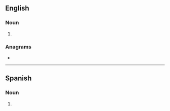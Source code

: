==English==

===Noun===
{{head|en|noun plural form}}

# {{plural of|golpe|lang=en}}

===Anagrams===
* {{anagrams|en|Gospel|glopes|gospel}}

----

==Spanish==

===Noun===
{{head|es|noun form|g=m-p}}

# {{plural of|golpe|lang=es}}